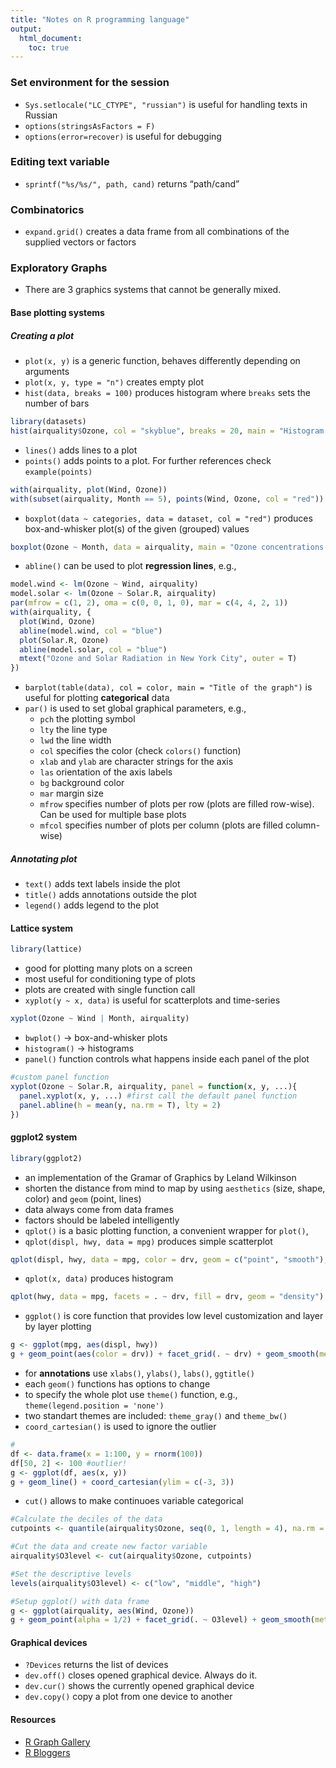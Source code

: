 ```yaml
---
title: "Notes on R programming language"
output: 
  html_document:
    toc: true
---
```


### Set environment for the session
* `Sys.setlocale("LC_CTYPE", "russian")` is useful for handling texts in Russian
* `options(stringsAsFactors = F)`
* `options(error=recover)` is useful for debugging

### Editing text variable
* `sprintf("%s/%s/", path, cand)` returns "path/cand"

### Combinatorics
* `expand.grid()` creates a data frame from all combinations of the supplied vectors or factors

### Exploratory Graphs

* There are 3 graphics systems that cannot be generally mixed. 

#### Base plotting systems
##### Creating a plot
* `plot(x, y)` is a generic function, behaves differently depending on arguments
* `plot(x, y, type = "n")` creates empty plot
* `hist(data, breaks = 100)` produces histogram where `breaks` sets the number of bars
```r
library(datasets)
hist(airquality$Ozone, col = "skyblue", breaks = 20, main = "Histogram of ozone", xlab = "Ozone concentration")

```

* `lines()` adds lines to a plot
* `points()` adds points to a plot. For further references check `example(points)`
```r
with(airquality, plot(Wind, Ozone))
with(subset(airquality, Month == 5), points(Wind, Ozone, col = "red"))

```

* `boxplot(data ~ categories, data = dataset, col = "red")` produces box-and-whisker plot(s) of the given (grouped) values
```r
boxplot(Ozone ~ Month, data = airquality, main = "Ozone concentrations over the months", xlab = "Months", ylab = "Ozone concentration")
```

* `abline()` can be used to plot **regression lines**, e.g.,
```r
model.wind <- lm(Ozone ~ Wind, airquality)
model.solar <- lm(Ozone ~ Solar.R, airquality)
par(mfrow = c(1, 2), oma = c(0, 0, 1, 0), mar = c(4, 4, 2, 1))
with(airquality, {
  plot(Wind, Ozone)
  abline(model.wind, col = "blue")
  plot(Solar.R, Ozone)
  abline(model.solar, col = "blue")
  mtext("Ozone and Solar Radiation in New York City", outer = T)
})

```

* `barplot(table(data), col = color, main = "Title of the graph")` is useful for plotting **categorical** data
* `par()` is used to set global graphical parameters, e.g.,
    + `pch` the plotting symbol
    + `lty` the line type 
    + `lwd` the line width
    + `col` specifies the color (check `colors()` function)
    + `xlab` and `ylab` are character strings for the axis
    + `las` orientation of the axis labels
    + `bg` background color
    + `mar` margin size
    + `mfrow` specifies number of plots per row (plots are filled row-wise). Can be used for multiple base plots
    + `mfcol` specifies number of plots per column (plots are filled column-wise)

##### Annotating plot
* `text()` adds text labels inside the plot 
* `title()` adds annotations outside the plot
* `legend()` adds legend to the plot

#### Lattice system
```r
library(lattice)

```
* good for plotting many plots on a screen
* most useful for conditioning type of plots
* plots are created with single function call
* `xyplot(y ~ x, data)` is useful for scatterplots and time-series
```r
xyplot(Ozone ~ Wind | Month, airquality)
```

* `bwplot()` -> box-and-whisker plots
* `histogram()` -> histograms
* `panel()` function controls what happens inside each panel of the plot
```r
#custom panel function
xyplot(Ozone ~ Solar.R, airquality, panel = function(x, y, ...){
  panel.xyplot(x, y, ...) #first call the default panel function
  panel.abline(h = mean(y, na.rm = T), lty = 2)
})
```


#### ggplot2 system
```r
library(ggplot2)

```
* an implementation of the Gramar of Graphics by Leland Wilkinson
* shorten the distance from mind to map by using `aesthetics` (size, shape, color) and `geom` (point, lines)
* data always come from data frames
* factors should be labeled intelligently
* `qplot()` is a basic plotting function, a convenient wrapper for `plot()`, 
* `qplot(displ, hwy, data = mpg)` produces simple scatterplot
```r
qplot(displ, hwy, data = mpg, color = drv, geom = c("point", "smooth"), facets = drv ~ ., method = "lm")
```

* `qplot(x, data)` produces histogram
```r
qplot(hwy, data = mpg, facets = . ~ drv, fill = drv, geom = "density")
```

* `ggplot()` is core function that provides low level customization and layer by layer  plotting 
```r
g <- ggplot(mpg, aes(displ, hwy))
g + geom_point(aes(color = drv)) + facet_grid(. ~ drv) + geom_smooth(method = "lm", linetype = 3, size = 1) + labs(title = "Gasoline consumtion vs. engine displacement", x = "Engine displacement, in litres", y = " Highway miles per gallon") + theme_bw()
```

* for **annotations** use `xlabs()`, `ylabs()`, `labs()`, `ggtitle()`
* each `geom()` functions has options to change
* to specify the whole plot use `theme()` function, e.g., `theme(legend.position = 'none')`
* two standart themes are included: `theme_gray()` and `theme_bw()`
* `coord_cartesian()` is used to ignore the outlier
```r
#
df <- data.frame(x = 1:100, y = rnorm(100))
df[50, 2] <- 100 #outlier!
g <- ggplot(df, aes(x, y))
g + geom_line() + coord_cartesian(ylim = c(-3, 3))
```

* `cut()` allows to make continuoes variable categorical
```r
#Calculate the deciles of the data
cutpoints <- quantile(airquality$Ozone, seq(0, 1, length = 4), na.rm = T)

#Cut the data and create new factor variable
airquality$O3level <- cut(airquality$Ozone, cutpoints)

#Set the descriptive levels
levels(airquality$O3level) <- c("low", "middle", "high")

#Setup ggplot() with data frame
g <- ggplot(airquality, aes(Wind, Ozone))
g + geom_point(alpha = 1/2) + facet_grid(. ~ O3level) + geom_smooth(method = "lm")
```


#### Graphical devices
* `?Devices` returns the list of devices 
* `dev.off()` closes opened graphical device. Always do it.
* `dev.cur()` shows the currently opened graphical device
* `dev.copy()` copy a plot from one device to another

#### Resources 
* [R Graph Gallery](http://rgraphgallery.blogspot.ru/)
* [R Bloggers](http://www.r-bloggers.com/)